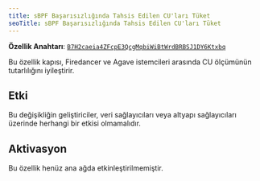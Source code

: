 ```yaml
---
title: sBPF Başarısızlığında Tahsis Edilen CU'ları Tüket
seoTitle: sBPF Başarısızlığında Tahsis Edilen CU'ları Tüket
---
```


**Özellik Anahtarı**:
[`B7H2caeia4ZFcpE3QcgMqbiWiBtWrdBRBSJ1DY6Ktxbq`](https://explorer.solana.com/address/B7H2caeia4ZFcpE3QcgMqbiWiBtWrdBRBSJ1DY6Ktxbq)

Bu özellik kapısı, Firedancer ve Agave istemcileri arasında CU ölçümünün
tutarlılığını iyileştirir.

## Etki

Bu değişikliğin geliştiriciler, veri sağlayıcıları veya altyapı sağlayıcıları
üzerinde herhangi bir etkisi olmamalıdır.

## Aktivasyon

Bu özellik henüz ana ağda etkinleştirilmemiştir.
